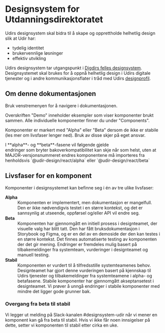 
# Designsystem for Utdanningsdirektoratet

Udirs designsystem skal bidra til å skape og opprettholde helhetlig design slik at Udir har:

- tydelig identitet
- brukervennlige løsninger
- effektiv utvikling

Udirs designsystem tar utgangspunkt i [Digdirs felles designsystem](https://www.designsystemet.no/). Designsystemet skal brukes for å oppnå helhetlig design i Udirs digitale tjenester og i andre kommunikasjonsflater i tråd med Udirs [designprofil](https://www.udir.no/om-udir/designprofil/).

## Om denne dokumentasjonen

Bruk venstremenyen for å navigere i dokumentasjonen.

Overskriften "Demo" inneholder eksempler som viser komponenter brukt sammen. Alle individuelle komponenter finner du under "Components".

Komponenter er markert med "Alpha" eller "Beta" dersom de ikke er stabile (les mer om livsfaser lenger ned). Bruk av disse skjer på eget ansvar.

<Alert data-color="warning">
  <div>I **alpha**- og **beta**-fasene vil følgende gjelde</div>
  <List.Unordered>
    <List.Item>
      endringer som bryter bakoverkompatibilitet kan skje når som helst, uten at
      MAJOR-versjonsnummeret endres
    </List.Item>
    <List.Item>
      komponentene må importeres fra henholdsvis `@udir-design/react/alpha`
      eller `@udir-design/react/beta`
    </List.Item>
  </List.Unordered>
</Alert>

## Livsfaser for en komponent

Komponenter i designsystemet kan befinne seg i én av tre ulike livsfaser:

<dl>
  <dt>
    <strong>Alpha</strong>
  </dt>
  <dd>
    Komponenten er implementert, men dokumentasjon er mangelfull. Den er ikke
    nødvendigvis testet i en større kontekst, og det er sannsynlig at utseende,
    oppførsel og/eller API vil endre seg.
  </dd>
  <dt>
    <strong>Beta</strong>
  </dt>
  <dd>
    Komponenten har gjennomgått en initiell prosess i designteamet, der visuelle
    valg har blitt tatt. Den har fått bruksdokumentasjon i Storybook og Figma,
    og er en del av en demoside der den kan testes i en større kontekst. Det
    finnes automatiserte testing av komponenten der det gir mening. Endringer er
    fremdeles mulig basert på tilbakemeldinger fra systemteam, vurderinger i
    designteamet og manuell testing.
  </dd>
  <dt>
    <strong>Stabil</strong>
  </dt>
  <dd>
    Komponenten er vurdert til å tilfredsstille systemteamenes behov.
    Designteamet har gjort denne vurderingen basert på kjennskap til Udirs
    tjenester og tilbakemeldinger fra systemteamene i alpha- og betafasene.
    Stabile komponenter har gjennomgått akseptansetest i designteamet. Vi prøver
    å unngå endringer i stabile komponenter med mindre det ligger gode grunner
    bak.
  </dd>
</dl>

### Overgang fra beta til stabil

Vi legger ut melding på Slack-kanalen #designsystem-udir når vi mener en komponent kan gå fra beta til stabil. Hvis vi ikke får noen innsigelser på dette, setter vi komponenten til stabil etter cirka en uke.
